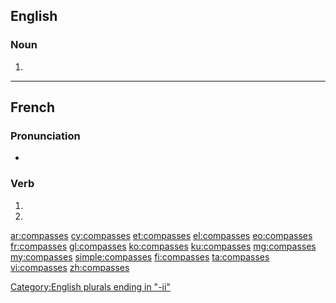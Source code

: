 {{also|compassés}}
==English==

===Noun===
{{head|en|noun plural form}}

# {{plural of|compass|lang=en}}

[[Category:English plurals ending in "-ii"]]

----

==French==

===Pronunciation===
* {{homophones|lang=fr|compasse|compassent}}

===Verb===
{{fr-verb-form}}

# {{inflection of|compasser||2|s|pres|indc|lang=fr}}
# {{inflection of|compasser||2|s|pres|subj|lang=fr}}

[[ar:compasses]]
[[cy:compasses]]
[[et:compasses]]
[[el:compasses]]
[[eo:compasses]]
[[fr:compasses]]
[[gl:compasses]]
[[ko:compasses]]
[[ku:compasses]]
[[mg:compasses]]
[[my:compasses]]
[[simple:compasses]]
[[fi:compasses]]
[[ta:compasses]]
[[vi:compasses]]
[[zh:compasses]]